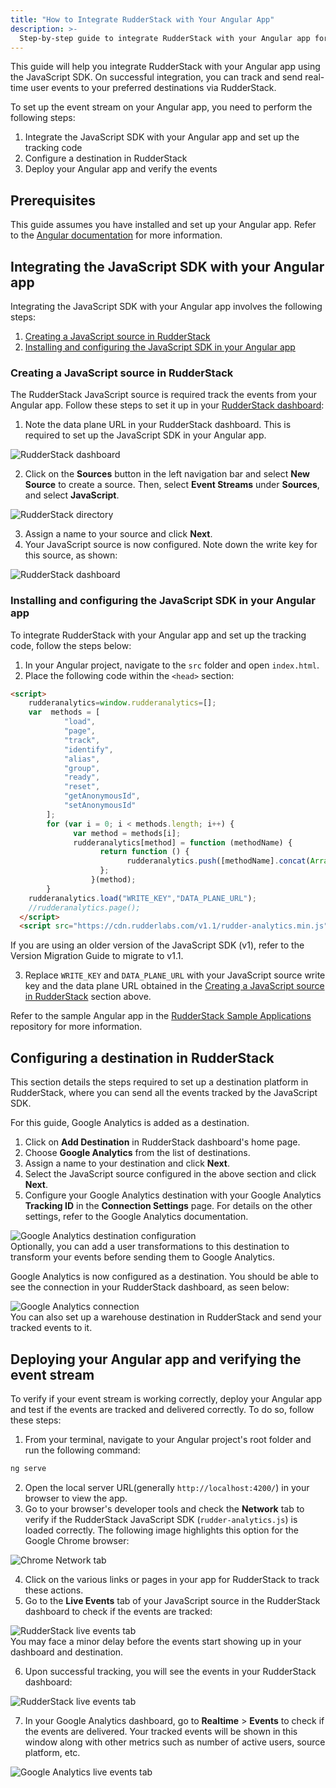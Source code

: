 ```yaml
---
title: "How to Integrate RudderStack with Your Angular App"
description: >-
  Step-by-step guide to integrate RudderStack with your Angular app for event tracking.
---
```


This guide will help you integrate RudderStack with your Angular app using the <Link to="/sources/event-streams/sdks/rudderstack-javascript-sdk/">JavaScript SDK</Link>. On successful integration, you can track and send real-time user events to your preferred destinations via RudderStack.

To set up the event stream on your Angular app, you need to perform the following steps:

1. <Link to="#integrating-the-javascript-sdk-with-your-angular-app">Integrate the JavaScript SDK with your Angular app and set up the tracking code</Link>
2. <Link to="#configuring-a-destination-in-rudderstack">Configure a destination in RudderStack</Link>
3. <Link to="#deploying-your-angular-app-and-verifying-the-event-stream">Deploy your Angular app and verify the events</Link>

## Prerequisites

This guide assumes you have installed and set up your Angular app. Refer to the [Angular documentation](https://angular.io/guide/setup-local) for more information.

## Integrating the JavaScript SDK with your Angular app

Integrating the JavaScript SDK with your Angular app involves the following steps:

1. [Creating a JavaScript source in RudderStack](#creating-a-javascript-source-in-rudderstack) 
2. [Installing and configuring the JavaScript SDK in your Angular app](#installing-and-configuring-the-javascript-sdk-in-your-angular-app)

### Creating a JavaScript source in RudderStack

The RudderStack JavaScript source is required track the events from your Angular app. Follow these steps to set it up in your [RudderStack dashboard](https://app.rudderstack.com/):

1. Note the data plane URL in your RudderStack dashboard. This is required to set up the JavaScript SDK in your Angular app.

<img src="../../../assets/user-guides/rudderstack-dashboard.png" alt="RudderStack dashboard" />

2. Click on the **Sources** button in the left navigation bar and select **New Source** to create a source. Then, select **Event Streams** under **Sources**, and select **JavaScript**.

<img src="../../../assets/user-guides/rudderstack-directory.png" alt="RudderStack directory" />

3. Assign a name to your source and click **Next**.
4. Your JavaScript source is now configured. Note down the write key for this source, as shown:

<img src="../../../assets/user-guides/javascript-writekey.png" alt="RudderStack dashboard" />

### Installing and configuring the JavaScript SDK in your Angular app

To integrate RudderStack with your Angular app and set up the tracking code, follow the steps below:

1. In your Angular project, navigate to the `src` folder and open `index.html`. 
2. Place the following code within the `<head>` section:

```html
<script> 
    rudderanalytics=window.rudderanalytics=[];
    var  methods = [
            "load",
            "page",
            "track",
            "identify",
            "alias",
            "group",
            "ready",
            "reset",
            "getAnonymousId",
            "setAnonymousId"
        ];
        for (var i = 0; i < methods.length; i++) {
              var method = methods[i];
              rudderanalytics[method] = function (methodName) {
                    return function () {
                          rudderanalytics.push([methodName].concat(Array.prototype.slice.call(arguments)));
                    };
                  }(method);
        }
    rudderanalytics.load("WRITE_KEY","DATA_PLANE_URL");
    //rudderanalytics.page();
  </script>
  <script src="https://cdn.rudderlabs.com/v1.1/rudder-analytics.min.js"></script>
```

<div class="infoBlock">
If you are using an older version of the JavaScript SDK (v1), refer to the <Link to="/sources/event-streams/sdks/rudderstack-javascript-sdk/version-migration-guide/">Version Migration Guide</Link> to migrate to v1.1.
</div>

3. Replace `WRITE_KEY` and `DATA_PLANE_URL` with your JavaScript source write key and the data plane URL obtained in the [Creating a JavaScript source in RudderStack](#creating-a-javascript-source-in-rudderstack) section above.

<div class="infoBlock">
Refer to the sample Angular app in the <a href="https://github.com/rudderlabs/rudder-samples">RudderStack Sample Applications</a> repository for more information.
</div>

## Configuring a destination in RudderStack

This section details the steps required to set up a destination platform in RudderStack, where you can send all the events tracked by the JavaScript SDK.

<div class="infoBlock">
For this guide, Google Analytics is added as a destination.
</div>

1. Click on **Add Destination** in RudderStack dashboard's home page.
2. Choose **Google Analytics** from the list of destinations.
3. Assign a name to your destination and click **Next**.
4. Select the JavaScript source configured in the above section and click **Next**.
5. Configure your Google Analytics destination with your Google Analytics **Tracking ID** in the **Connection Settings** page. For details on the other settings, refer to the <Link to="/destinations/streaming-destinations/google-analytics-ga/">Google Analytics documentation</Link>.

<img src="../../../assets/user-guides/ga-settings.png" alt="Google Analytics destination configuration" />

<div class="infoBlock">
Optionally, you can add a <Link to="/features/transformations/">user transformations</Link> to this destination to transform your events before sending them to Google Analytics. 
</div>

Google Analytics is now configured as a destination. You should be able to see the connection in your RudderStack dashboard, as seen below:

<img src="../../../assets/user-guides/rudderstack-ga-connection.png" alt="Google Analytics connection" />

<div class="successBlock">
You can also set up a warehouse destination in RudderStack and send your tracked events to it.
</div>

## Deploying your Angular app and verifying the event stream

To verify if your event stream is working correctly, deploy your Angular app and test if the events are tracked and delivered correctly. To do so, follow these steps:

1. From your terminal, navigate to your Angular project's root folder and run the following command:

```bash
ng serve
```

2. Open the local server URL(generally `http://localhost:4200/`) in your browser to view the app.
3. Go to your browser's developer tools and check the **Network** tab to verify if the RudderStack JavaScript SDK (`rudder-analytics.js`) is loaded correctly. The following image highlights this option for the Google Chrome browser:

<img src="../../../assets/user-guides/browser-network-tab.png" alt="Chrome Network tab" />

4. Click on the various links or pages in your app for RudderStack to track these actions.
5. Go to the **Live Events** tab of your JavaScript source in the RudderStack dashboard to check if the events are tracked:

<img src="../../../assets/user-guides/live-events.png" alt="RudderStack live events tab" />

<div class="infoBlock">
You may face a minor delay before the events start showing up in your dashboard and destination.
</div>

6. Upon successful tracking, you will see the events in your RudderStack dashboard:

<img src="../../../assets/user-guides/successful-live-events-angular.png" alt="RudderStack live events tab" />

7. In your Google Analytics dashboard, go to **Realtime** > **Events** to check if the events are delivered. Your tracked events will be shown in this window along with other metrics such as number of active users, source platform, etc.

<img src="../../../assets/user-guides/ga-live-events-angular.png" alt="Google Analytics live events tab" />


